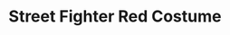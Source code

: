 ---
title: "Street Fighter Red Costume"
meta_title: "Street Fighter Red Costume craft"
description: "Craft de Street Fighter Red Costume"
rank: "a"
draft: false
name: "Street Fighter Red Costume"
recipe_img: "https://wiki.pokexgames.com/images/3/3b/Street_Fighter_Red_Costume.png"
level: 91
craft_time: 302400
result: 1
value_npc: 1
ingredients:
  - name: "Leather"
    quantity: 15
    item_img: "https://wiki.pokexgames.com/images/3/3d/Leather.png"
    value_npc: 1
  - name: "Insect Claw"
    quantity: 250
    item_img: "https://wiki.pokexgames.com/images/3/3f/Insect_Claw.png"
    value_npc: 1
  - name: "Martial Arts Scroll"
    quantity: 250
    item_img: "https://wiki.pokexgames.com/images/d/d8/Martial_Arts_Scroll.png"
    value_npc: 1
  - name: "Red Taek Headband"
    quantity: 3
    item_img: "https://wiki.pokexgames.com/images/8/8d/Red_Taek_Headband.png"
    value_npc: 1
  - name: "Refined Fashion Point"
    quantity: 20
    item_img: "https://wiki.pokexgames.com/images/6/69/Refined_Fashion_Point.png"
    value_npc: 1
---